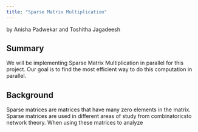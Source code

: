 ```yaml
---
title: "Sparse Matrix Multiplication"
---
```


by Anisha Padwekar and Toshitha Jagadeesh

## Summary
We will be implementing Sparse Matrix Multiplication in parallel for this project. Our goal is to find the most efficient way to do this computation in parallel.

## Background
Sparse matrices are matrices that have many zero elements in the matrix. Sparse matrices are used in different areas of study from combinatoricsto network theory. When using these matrices to analyze 